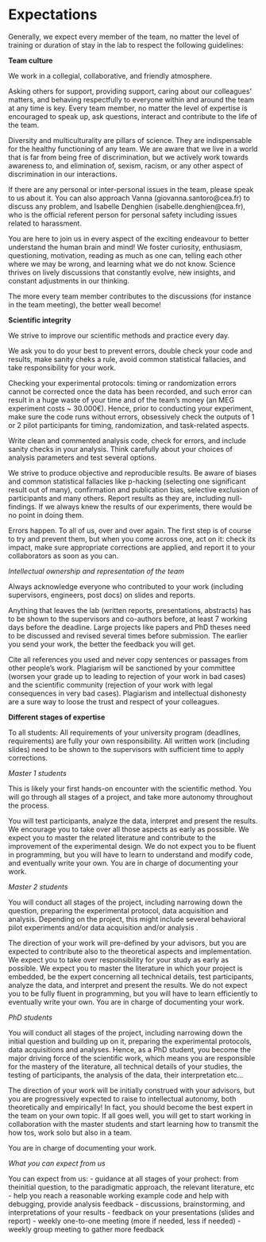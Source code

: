 # Expectations

Generally, we expect every member of the team, no matter the level of training or duration of stay in the lab to respect the following guidelines:

**Team culture**

We work in a collegial, collaborative, and friendly atmosphere. 

Asking others for support, providing support, caring about our colleagues’ matters, and behaving respectfully to everyone within and around the team at any time is key. Every team member, no matter the level of expertise is encouraged to speak up, ask questions, interact and contribute to the life of the team.

Diversity and multiculturality are pillars of science. They are indispensable for the healthy functioning of any team. We are aware that we live in a world that is far from being free of discrimination, but we actively work towards awareness to, and elimination of, sexism, racism, or any other aspect of discrimination in our interactions. 

If there are any personal or inter-personal issues in the team, please speak to us about it. You can also approach Vanna (giovanna.santoro@cea.fr) to discuss any problem, and Isabelle Denghien (isabelle.denghien@cea.fr), who is the official referent person for personal safety including issues related to harassment. 

You are here to join us in every aspect of the exciting endeavour to better understand the human brain and mind! We foster curiosity, enthusiasm, questioning, motivation, reading as much as one can, telling each other where we may be wrong, and learning what we do not know. Science thrives on lively discussions that constantly evolve, new insights, and constant adjustments in our thinking. 

The more every team member contributes to the discussions (for instance in the team meeting), the better weall become! 


**Scientific integrity**

We strive to improve our scientific methods and practice every day.

We ask you to do your best to prevent errors, double check your code and results, make sanity cheks a rule, avoid common statistical fallacies, and take responsibility for your work. 

Checking your experimental protocols: timing or randomization errors cannot be corrected once the data has been recorded, and such error can result in a huge waste of your time and of the team’s money (an MEG experiment costs ~ 30.000€). Hence, prior to conducting your experiment, make sure the code runs without errors, obsessively check the outputs of 1 or 2 pilot participants for timing, randomization, and task-related aspects.

Write clean and commented analysis code, check for errors, and include sanity checks in your analysis. Think carefully about your choices of analysis parameters and test several options. 

We strive to produce objective and reproducible results. Be aware of biases and common statistical fallacies like p-hacking (selecting one significant result out of many), confirmation and publication bias, selective exclusion of participants and many others. Report results as they are, including null-findings. If we always knew the results of our experiments, there would be no point in doing them. 

Errors happen. To all of us, over and over again. The first step is of course to try and prevent them, but when you come across one, act on it: check its impact, make sure appropriate corrections are applied, and report it to your collaborators as soon as you can.  


*Intellectual ownership and representation of the team*

Always acknowledge everyone who contributed to your work (including supervisors, engineers, post docs) on slides and reports. 

Anything that leaves the lab (written reports, presentations, abstracts) has to be shown to the supervisors and co-authors before, at least 7 working days before the deadline. Large projects like papers and PhD theses need to be discussed and revised several times before submission. The earlier you send your work, the better the feedback you will get.

Cite all references you used and never copy sentences or passages from other people’s work. Plagiarism will be sanctioned by your committee (worsen your grade up to leading to rejection of your work in bad cases) and the scientific community (rejection of your work with legal consequences in very bad cases). Plagiarism and intellectual dishonesty are a sure way to loose the trust and respect of your colleagues.


**Different stages of expertise**

To all students: 
All requirements of your university program (deadlines, requirements) are fully your own responsibility.
All written work (including slides) need to be shown to the supervisors with sufficient time to apply corrections.


*Master 1 students* 

This is likely your first hands-on encounter with the scientific method. You will go through all stages of a project, and take more autonomy throughout the process. 

You will test participants, analyze the data, interpret and present the results. 
We encourage you to take over all those aspects as early as possible. 
We expect you to master the related literature and contribute to the improvement of the experimental design. 
We do not expect you to be fluent in programming, but you will have to learn to understand and modify code, and eventually write your own. You are in charge of documenting your work. 


*Master 2 students* 

You will conduct all stages of the project, including narrowing down the question, preparing the experimental protocol, data acquisition and analysis. 
Depending on the project, this might include several behavioral pilot experiments and/or data acquisition and/or analysis . 

The direction of your work will pre-defined by your advisors, but you are expected to contribute also to the theoretical aspects and implementation.
We expect you to take over responsibility for your study as early as possible.
We expect you to master the literature in which your project is embedded, be the expert concerning all technical details, test participants, analyze the data, and interpret and present the results.
We do not expect you to be fully fluent in programming, but you will have to learn efficiently to eventually write your own. 
You are in charge of documenting your work.


*PhD students* 

You will conduct all stages of the project, including narrowing down the initial question and building up on it, preparing the experimental protocols, data acquisitions and analyses. Hence, as a PhD student, you become the major driving force of the scientific work, which means you are responsible for the mastery of the literature, all technical details of your studies, the testing of participants, the analysis of the data, their interpretation etc... 

The direction of your work will be initially construed with your advisors, but you are progressively expected to raise to intellectual autonomy, both theoretically and empirically! In fact, you should become the best expert in the team on your own topic. If all goes well, you will get to start working in collaboration with the master students and start learning how to transmit the how tos, work solo but also in a team. 

You are in charge of documenting your work.


*What you can expect from us*

You can expect from us: 
- guidance at all stages of your prohect: from theinitial question, to the paradigmatic approach, the relevant literature, etc
- help you reach a reasonable working example code and help with debugging, provide analysis feedback
- discussions, brainstorming, and interpretations of your results
- feedback on your presentations (slides and report)
- weekly one-to-one meeting (more if needed, less if needed)
- weekly group meeting to gather more feedback

